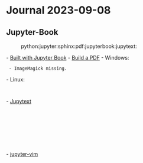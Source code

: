 = Journal 2023-09-08 =

== Jupyter-Book ==
:python:jupyter:sphinx:pdf:jupyterbook:jupytext:

- [[https://jupyterbook.org/|Built with Jupyter Book]]
- [[https://jupyterbook.org/en/stable/advanced/pdf.html#build-a-pdf|Build a PDF]]
- Windows:
  - ImageMagick missing.
- Linux:

  {{{bash
  sudo apt-get install texlive-latex-extra texlive-fonts-extra texlive-xetex \
    latexmk
  jupyter-book build mybookname/ --builder pdflatex
  }}}

- [[https://jupytext.readthedocs.io/|Jupytext]]

  {{{powershell
  python -m venv --upgrade-deps ./venv
  .\venv\Scripts\Activate.ps1
  python -m pip install -r requirements.txt
  }}}
  {{{requirements.txt
  jupyter-book
  matplotlib
  numpy
  jupytext
  }}}

  {{{powershell
  putup --dsproject --markdown --pre-commit --venv=venv dsproj
  }}}

  {{{pyproject.toml
  [tool.jupytext.formats]
  "notebooks/" = "ipynb"
  "scripts/" = "py:percent"
  }}}
  {{{environment.yml
  - jupyter-book
  - jupytext
  - nodejs
  - sphinx
  }}}

- [[https://github.com/jupyter-vim/jupyter-vim|jupyter-vim]]
